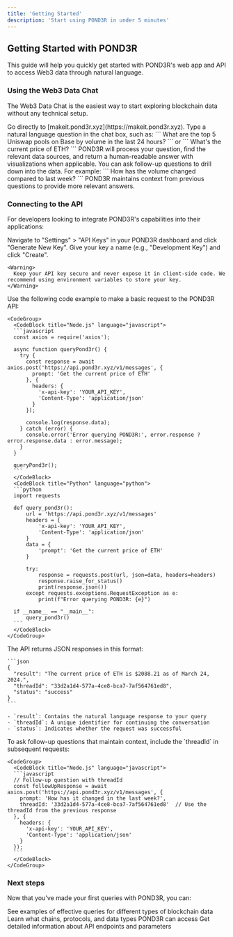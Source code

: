 ```yaml
---
title: 'Getting Started'
description: 'Start using POND3R in under 5 minutes'
---
```


## Getting Started with POND3R

This guide will help you quickly get started with POND3R's web app and API to access Web3 data through natural language.

### Using the Web3 Data Chat

The Web3 Data Chat is the easiest way to start exploring blockchain data without any technical setup.

<Steps>
  <Step title="Navigate to the chat interface">
    Go directly to [makeit.pond3r.xyz](https://makeit.pond3r.xyz).
  </Step>
  <Step title="Ask your first question">
    Type a natural language question in the chat box, such as:
    ```
    What are the top 5 Uniswap pools on Base by volume in the last 24 hours?
    ```
    or
    ```
    What's the current price of ETH?
    ```
  </Step>
  <Step title="Review the response">
    POND3R will process your question, find the relevant data sources, and return a human-readable answer with visualizations when applicable.
  </Step>
  <Step title="Refine your query">
    You can ask follow-up questions to drill down into the data. For example:
    ```
    How has the volume changed compared to last week?
    ```
    POND3R maintains context from previous questions to provide more relevant answers.
  </Step>
</Steps>

### Connecting to the API

For developers looking to integrate POND3R's capabilities into their applications:

<Steps>
  <Step title="Get your API key">
    Navigate to "Settings" > "API Keys" in your POND3R dashboard and click "Generate New Key". Give your key a name (e.g., "Development Key") and click "Create".
    
    <Warning>
      Keep your API key secure and never expose it in client-side code. We recommend using environment variables to store your key.
    </Warning>
  </Step>
  <Step title="Make your first API request">
    Use the following code example to make a basic request to the POND3R API:

    <CodeGroup>
      <CodeBlock title="Node.js" language="javascript">
      ```javascript
      const axios = require('axios');

      async function queryPond3r() {
        try {
          const response = await axios.post('https://api.pond3r.xyz/v1/messages', {
            prompt: 'Get the current price of ETH'
          }, {
            headers: {
              'x-api-key': 'YOUR_API_KEY',
              'Content-Type': 'application/json'
            }
          });
          
          console.log(response.data);
        } catch (error) {
          console.error('Error querying POND3R:', error.response ? error.response.data : error.message);
        }
      }

      queryPond3r();
      ```
      </CodeBlock>
      <CodeBlock title="Python" language="python">
      ```python
      import requests

      def query_pond3r():
          url = 'https://api.pond3r.xyz/v1/messages'
          headers = {
              'x-api-key': 'YOUR_API_KEY',
              'Content-Type': 'application/json'
          }
          data = {
              'prompt': 'Get the current price of ETH'
          }
          
          try:
              response = requests.post(url, json=data, headers=headers)
              response.raise_for_status()
              print(response.json())
          except requests.exceptions.RequestException as e:
              print(f"Error querying POND3R: {e}")
              
      if __name__ == "__main__":
          query_pond3r()
      ```
      </CodeBlock>
    </CodeGroup>
  </Step>
  <Step title="Parse the response">
    The API returns JSON responses in this format:

    ```json
    {
      "result": "The current price of ETH is $2088.21 as of March 24, 2024.",
      "threadId": "33d2a1d4-577a-4ce8-bca7-7af564761ed8",
      "status": "success"
    }
    ```

    - `result`: Contains the natural language response to your query
    - `threadId`: A unique identifier for continuing the conversation
    - `status`: Indicates whether the request was successful
  </Step>
  <Step title="Continue the conversation">
    To ask follow-up questions that maintain context, include the `threadId` in subsequent requests:

    <CodeGroup>
      <CodeBlock title="Node.js" language="javascript">
      ```javascript
      // Follow-up question with threadId
      const followUpResponse = await axios.post('https://api.pond3r.xyz/v1/messages', {
        prompt: 'How has it changed in the last week?',
        threadId: '33d2a1d4-577a-4ce8-bca7-7af564761ed8'  // Use the threadId from the previous response
      }, {
        headers: {
          'x-api-key': 'YOUR_API_KEY',
          'Content-Type': 'application/json'
        }
      });
      ```
      </CodeBlock>
    </CodeGroup>
  </Step>
</Steps>

### Next steps

Now that you've made your first queries with POND3R, you can:

<CardGroup>
  <Card title="Explore Query Examples" icon="book-open" href="/query-examples">
    See examples of effective queries for different types of blockchain data
  </Card>
  <Card title="Browse Available Data" icon="database" href="/onchain">
    Learn what chains, protocols, and data types POND3R can access
  </Card>
  <Card title="Read API Documentation" icon="code" href="/api-reference/introduction">
    Get detailed information about API endpoints and parameters
  </Card>
</CardGroup> 